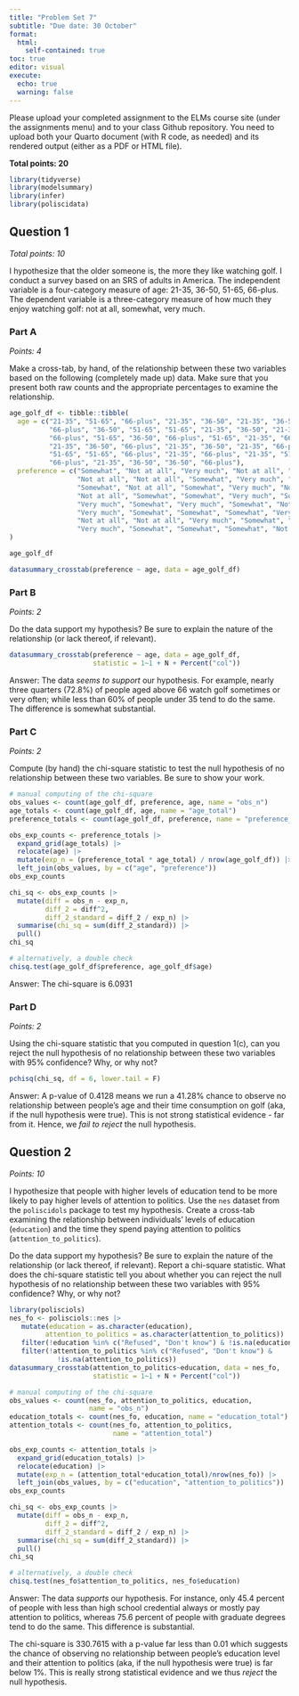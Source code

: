 ```yaml
---
title: "Problem Set 7"
subtitle: "Due date: 30 October"
format: 
  html:
    self-contained: true
toc: true
editor: visual
execute: 
  echo: true
  warning: false
---
```


Please upload your completed assignment to the ELMs course site (under the assignments menu) and to your class Github repository. You need to upload both your Quarto document (with R code, as needed) and its rendered output (either as a PDF or HTML file).

**Total points: 20**

```r
library(tidyverse)
library(modelsummary)
library(infer)
library(poliscidata)
```

## Question 1

*Total points: 10*

I hypothesize that the older someone is, the more they like watching golf. I conduct a survey based on an SRS of adults in America. The independent variable is a four-category measure of age: 21-35, 36-50, 51-65, 66-plus. The dependent variable is a three-category measure of how much they enjoy watching golf: not at all, somewhat, very much.

### Part A

*Points: 4*

Make a cross-tab, by hand, of the relationship between these two variables based on the following (completely made up) data. Make sure that you present both raw counts and the appropriate percentages to examine the relationship.

```r
age_golf_df <- tibble::tibble(
  age = c("21-35", "51-65", "66-plus", "21-35", "36-50", "21-35", "36-50",
          "66-plus", "36-50", "51-65", "51-65", "21-35", "36-50", "21-35",
          "66-plus", "51-65", "36-50", "66-plus", "51-65", "21-35", "66-plus",
          "21-35", "36-50", "66-plus", "21-35", "36-50", "21-35", "66-plus",
          "51-65", "51-65", "66-plus", "21-35", "66-plus", "21-35", "51-65",
          "66-plus", "21-35", "36-50", "36-50", "66-plus"),
  preference = c("Somewhat", "Not at all", "Very much", "Not at all", "Somewhat",
                 "Not at all", "Not at all", "Somewhat", "Very much", "Very much",
                 "Somewhat", "Not at all", "Somewhat", "Very much", "Not at all",
                 "Not at all", "Somewhat", "Somewhat", "Very much", "Somewhat",
                 "Very much", "Somewhat", "Very much", "Somewhat", "Not at all",
                 "Very much", "Somewhat", "Somewhat", "Somewhat", "Very much",
                 "Not at all", "Not at all", "Very much", "Somewhat", "Very much",
                 "Very much", "Somewhat", "Somewhat", "Somewhat", "Not at all")
)

age_golf_df
```

```r
datasummary_crosstab(preference ~ age, data = age_golf_df)
```

### Part B

*Points: 2*

Do the data support my hypothesis? Be sure to explain the nature of the relationship (or lack thereof, if relevant).

```r
datasummary_crosstab(preference ~ age, data = age_golf_df,
                     statistic = 1~1 + N + Percent("col"))
```

Answer: The data *seems to support* our hypothesis. For example, nearly three quarters (72.8%) of people aged above 66 watch golf sometimes or very often; while less than 60% of people under 35 tend to do the same. The difference is somewhat substantial.

### Part C

*Points: 2*

Compute (by hand) the chi-square statistic to test the null hypothesis of no relationship between these two variables. Be sure to show your work.

```r
# manual computing of the chi-square
obs_values <- count(age_golf_df, preference, age, name = "obs_n")
age_totals <- count(age_golf_df, age, name = "age_total")
preference_totals <- count(age_golf_df, preference, name = "preference_total")

obs_exp_counts <- preference_totals |> 
  expand_grid(age_totals) |> 
  relocate(age) |> 
  mutate(exp_n = (preference_total * age_total) / nrow(age_golf_df)) |>
  left_join(obs_values, by = c("age", "preference"))
obs_exp_counts

chi_sq <- obs_exp_counts |> 
  mutate(diff = obs_n - exp_n,
         diff_2 = diff^2,
         diff_2_standard = diff_2 / exp_n) |> 
  summarise(chi_sq = sum(diff_2_standard)) |> 
  pull()
chi_sq
```

```r
# alternatively, a double check
chisq.test(age_golf_df$preference, age_golf_df$age)
```

Answer: The chi-square is 6.0931

### Part D

*Points: 2*

Using the chi-square statistic that you computed in question 1(c), can you reject the null hypothesis of no relationship between these two variables with 95% confidence? Why, or why not?

```r
pchisq(chi_sq, df = 6, lower.tail = F)
```

Answer: A p-value of 0.4128 means we run a 41.28% chance to observe no relationship between people's age and their time consumption on golf (aka, if the null hypothesis were true). This is not strong statistical evidence - far from it. Hence, we *fail to reject* the null hypothesis.

## Question 2

*Points: 10*

I hypothesize that people with higher levels of education tend to be more likely to pay higher levels of attention to politics. Use the `nes` dataset from the `poliscidols` package to test my hypothesis. Create a cross-tab examining the relationship between individuals' levels of education (`education`) and the time they spend paying attention to politics (`attention_to_politics`).

Do the data support my hypothesis? Be sure to explain the nature of the relationship (or lack thereof, if relevant). Report a chi-square statistic. What does the chi-square statistic tell you about whether you can reject the null hypothesis of no relationship between these two variables with 95% confidence? Why, or why not?

```r
library(polisciols)
nes_fo <- polisciols::nes |> 
   mutate(education = as.character(education),
         attention_to_politics = as.character(attention_to_politics)) |> 
   filter(!education %in% c("Refused", "Don't know") & !is.na(education)) |>
   filter(!attention_to_politics %in% c("Refused", "Don't know") &
            !is.na(attention_to_politics))
datasummary_crosstab(attention_to_politics~education, data = nes_fo,
                     statistic = 1~1 + N + Percent("col"))
```

```r
# manual computing of the chi-square
obs_values <- count(nes_fo, attention_to_politics, education,
                    name = "obs_n")
education_totals <- count(nes_fo, education, name = "education_total")
attention_totals <- count(nes_fo, attention_to_politics,
                          name = "attention_total")

obs_exp_counts <- attention_totals |> 
  expand_grid(education_totals) |> 
  relocate(education) |> 
  mutate(exp_n = (attention_total*education_total)/nrow(nes_fo)) |>
  left_join(obs_values, by = c("education", "attention_to_politics"))
obs_exp_counts

chi_sq <- obs_exp_counts |> 
  mutate(diff = obs_n - exp_n,
         diff_2 = diff^2,
         diff_2_standard = diff_2 / exp_n) |> 
  summarise(chi_sq = sum(diff_2_standard)) |> 
  pull()
chi_sq
```

```r
# alternatively, a double check
chisq.test(nes_fo$attention_to_politics, nes_fo$education)
```

Answer: The data *supports* our hypothesis. For instance, only 45.4 percent of people with less than high school credential always or mostly pay attention to politics, whereas 75.6 percent of people with graduate degrees tend to do the same. This difference is substantial.

The chi-square is 330.7615 with a p-value far less than 0.01 which suggests the chance of observing no relationship between people's education level and their attention to politics (aka, if the null hypothesis were true) is far below 1%. This is really strong statistical evidence and we thus *reject* the null hypothesis.
